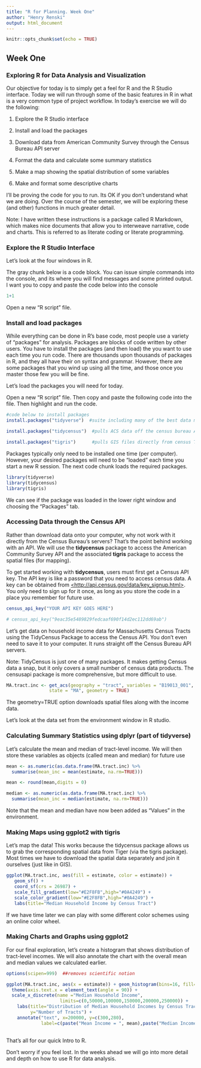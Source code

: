 ```yaml
---
title: "R for Planning. Week One"
author: "Henry Renski"
output: html_document
---
```


```r
knitr::opts_chunk$set(echo = TRUE)
```

## Week One

### Exploring R for Data Analysis and Visualization

Our objective for today is to simply get a feel for R and the R Studio interface. Today we will run through some of the basic features in R in what is a very common type of project workflow. In today's exercise we will do the following:

1.  Explore the R Studio interface

2.  Install and load the packages

3.  Download data from American Community Survey through the Census Bureau API server

4.  Format the data and calculate some summary statistics

5.  Make a map showing the spatial distribution of some variables

6.  Make and format some descriptive charts

I'll be proving the code for you to run. Its OK if you don't understand what we are doing. Over the course of the semester, we will be exploring these (and other) functions in much greater detail.

Note: I have written these instructions is a package called R Markdown, which makes nice documents that allow you to interweave narrative, code and charts. This is referred to as literate coding or literate programming.

### Explore the R Studio Interface

Let's look at the four windows in R.

The gray chunk below is a code block. You can issue simple commands into the console, and its where you will find messages and some printed output. I want you to copy and paste the code below into the console

```r
1+1


```

Open a new "R script" file.

### Install and load packages

While everything can be done in R's base code, most people use a variety of "packages" for analysis. Packages are blocks of code written by other users. You have to install the packages (and then load) the you want to use each time you run code. There are thousands upon thousands of packages in R, and they all have their on syntax and grammar. However, there are some packages that you wind up using all the time, and those once you master those few you will be fine.

Let's load the packages you will need for today.

Open a new "R script" file. Then copy and paste the following code into the file. Then highlight and run the code.

```r

#code below to install packages
install.packages("tidyverse")  #suite including many of the best data munipilation and visualization functions

install.packages("tidycensus")  #pulls ACS data off the census bureau API, works well with dplyr and ggplot but doesn't cover all census data products

install.packages("tigris")      #pulls GIS files directly from census TIGER server, integrated with tidycensus

```

Packages typically only need to be installed one time (per computer). However, your desired packages will need to be "loaded" each time you start a new R session. The next code chunk loads the required packages.

```r

library(tidyverse)
library(tidycensus)
library(tigris)

```

We can see if the package was loaded in the lower right window and choosing the "Packages" tab.

### Accessing Data through the Census API

Rather than download data onto your computer, why not work with it directly from the Census Bureau's servers? That's the point behind working with an API. We will use the **tidycensus** package to access the American Community Survey API and the associated **tigris** package to access the spatial files (for mapping).

To get started working with **tidycensus**, users must first get a Census API key. The API key is like a password that you need to access census data. A key can be obtained from [\<http://api.census.gov/data/key_signup.html\>](http://api.census.gov/data/key_signup.html){.uri}. You only need to sign up for it once, as long as you store the code in a place you remember for future use.

```r

census_api_key("YOUR API KEY GOES HERE")

# census_api_key("9eac35e5489829fedcaaf690f14d2ec112dd69ab")
```

Let's get data on household income data for Massachusetts Census Tracts using the TidyCensus Package to access the Census API. You don't even need to save it to your computer. It runs straight off the Census Bureau API servers.

Note: TidyCensus is just one of many packages. It makes getting Census data a snap, but it only covers a small number of census data products. The censusapi package is more comprehensive, but more difficult to use.

```r
MA.tract.inc <- get_acs(geography = "tract", variables = "B19013_001",
                state = "MA", geometry = TRUE)

```

The geometry=TRUE option downloads spatial files along with the income data.

Let's look at the data set from the environment window in R studio.

### Calculating Summary Statistics using dplyr (part of tidyverse)

Let's calculate the mean and median of tract-level income. We will then store these variables as objects (called mean and median) for future use

```r
mean <- as.numeric(as.data.frame(MA.tract.inc) %>% 
  summarise(mean_inc = mean(estimate, na.rm=TRUE)))

mean <- round(mean,digits = 0)

median <- as.numeric(as.data.frame(MA.tract.inc) %>% 
  summarise(mean_inc = median(estimate, na.rm=TRUE)))

```

Note that the mean and median have now been added as "Values" in the environment. 

### Making Maps using ggplot2 with tigris

Let's map the data! This works because the tidycensus package allows us to grab the corresponding spatial data from Tiger (via the tigris package). Most times we have to download the spatial data separately and join it ourselves (just like in GIS).

```r

ggplot(MA.tract.inc, aes(fill = estimate, color = estimate)) +
   geom_sf() +
   coord_sf(crs = 26987) +
   scale_fill_gradient(low="#E2F8FB",high="#0A4249") +
   scale_color_gradient(low="#E2F8FB",high="#0A4249") +
   labs(title="Median Household Income by Census Tract")

```

If we have time later we can play with some different color schemes using an online color wheel.

### Making Charts and Graphs using ggplot2

For our final exploration, let's create a histogram that shows distribution of tract-level incomes.  We will also annotate the chart with the overall mean and median values we calculated earlier.

```r

options(scipen=999)  ##removes scientific notion

ggplot(MA.tract.inc, aes(x = estimate)) + geom_histogram(bins=16, fill="#1AB3C7", color="#0C5059") +
  theme(axis.text.x = element_text(angle = 90)) +
  scale_x_discrete(name ="Median Household Income", 
                    limits=c(0,50000,100000,150000,200000,250000)) +
    labs(title="Distribution of Median Household Incomes by Census Tract",
         y="Number of Tracts") +
    annotate("text", x=200000, y=c(300,280), 
             label=c(paste("Mean Income = ", mean),paste("Median Income = ", median)))
                                                  
```

That's all for our quick Intro to R. 

Don't worry if you feel lost. In the weeks ahead we will go into more detail and depth on how to use R for data analysis.
